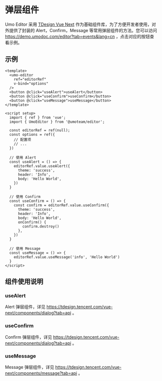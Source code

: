 # 弹层组件

Umo Editor 采用 [TDesign Vue Next](https://tdesign.tencent.com/vue-next/overview) 作为基础组件库，为了方便开发者使用，对外提供了封装的 Alert，Confirm，Message 等常用弹层组件的方法。您可以访问 https://demo.umodoc.com/editor?tab=events&lang=cn ，点击对应的按钮查看示例。

## 示例
```vue
<template>
  <umo-editor
    ref="editorRef"
    v-bind="options"
  />
  <button @click="useAlert">useAlert</button>
  <button @click="useConfirm">useConfirm</button>
  <button @click="useMessage">useMessage</button>
</template>
 
<script setup>
  import { ref } from 'vue';
  import { UmoEditor } from '@umoteam/editor';

  const editorRef = ref(null);
  const options = ref({
    // 配置项
    // ...
  })

  // 使用 Alert
  const useAlert = () => {
    editorRef.value.useAlert({
      theme: 'success',
      header: 'Info',
      body: 'Hello World',
    })
  }

  // 使用 Confirm
  const useConfirm = () => {
    const confirm = editorRef.value.useConfirm({
      theme: 'success',
      header: 'Info',
      body: 'Hello World',
      onConfirm() {
        confirm.destroy()
      },
    })
  }

  // 使用 Message
  const useMessage = () => {
    editorRef.value.useMessage('info', 'Hello World')
  }
</script>
```

## 组件使用说明

### useAlert

Alert 弹层组件，详见 https://tdesign.tencent.com/vue-next/components/dialog?tab=api 。

### useConfirm

Confirm 弹层组件，详见 https://tdesign.tencent.com/vue-next/components/dialog?tab=api 。

### useMessage

Message 弹层组件，详见 https://tdesign.tencent.com/vue-next/components/message?tab=api 。